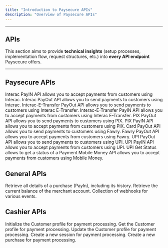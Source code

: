 ```yaml
---
title: "Introduction to Paysecure APIs"
description: "Overview of Paysecure APIs"
---
```



---

## APIs

This section aims to provide **technical insights** (setup processes, implementation flow, request structures, etc.) into **every API endpoint** Paysecure offers.

---

## Paysecure APIs

<CardGroup cols={3}>
  <Card title="Interac PayIN API" href="/api-reference/interac/pay-in">
    Interac PayIN API allows you to accept payments from customers using Interac.
  </Card>
  <Card title="Interac PayOut API" href="/api-reference/interac/pay-out">
    Interac PayOut API allows you to send payments to customers using Interac.
  </Card>
  <Card title="Interac-E-Transfer PayOut API" href="/api-reference/interac-e-transfer/pay-out">
    Interac-E-Transfer PayOut API allows you to send payments to customers using Interac E-Transfer.
  </Card>
  <Card title="Interac-E-Transfer PayIN API" href="/api-reference/interac-e-transfer/pay-in">
    Interac-E-Transfer PayIN API allows you to accept payments from customers using Interac E-Transfer.
  </Card>
  <Card title="PIX PayOut API" href="/api-reference/pix/pay-out">
    PIX PayOut API allows you to send payments to customers using PIX.
  </Card>
  <Card title="PIX PayIN API" href="/api-reference/pix/pay-in">
    PIX PayIN API allows you to accept payments from customers using PIX.
  </Card>
  <Card title="Fawry-PayIN" href="/api-reference/fawry-pay/pay-in">
    Card PayOut API allows you to send payments to customers using Fawry.
  </Card>
  <Card title="Fawry-PayOut API" href="/api-reference/fawry-pay/pay-out">
    Fawry PayOut API allows you to accept payments from customers using Fawry.
  </Card>
  <Card title="UPI PayOut" href="/api-reference/upi/pay-out">
    UPI PayOut API allows you to send payments to customers using UPI.
  </Card>
  <Card title="UPI PayIN" href="/api-reference/upi/pay-in">
    UPI PayIN API allows you to accept payments from customers using UPI.
  </Card>
  <Card title="Get Status" href="api-reference/upi/get-status">
    UPI Get Status allows to get a status of a Payment
  </Card>
  <Card title="Mobile Money API" href="/api-reference/mobile-money/pay-out">
    Mobile Money API allows you to accept payments from customers using Mobile Money.
  </Card>
</CardGroup>

## General APIs

<CardGroup cols={3}>
  <Card title="Get Status API" href="/api-reference/get-status-api">
    Retrieve all details of a purchase (PayIn), including its history.
  </Card>
  <Card
    title="Get Balance API"
    href="/api-reference/get-balance-api/documentation"
  >
    Retrieve the current balance of the merchant account.
  </Card>
  <Card title="Webhooks" href="/api-reference/webhooks">
    Collection of webhooks for various events.
  </Card>
</CardGroup>

## Cashier APIs

<CardGroup cols={3}>
  <Card title="Post Customer" href="/api-reference/cashier/post-customer/index">
      Initialize the Customer profile for payment processing.
  </Card>
  <Card title="Get Customer" href="/api-reference/cashier/get-customer/index">
      Get the Customer profile for payment processing.
  </Card>
  <Card title="Patch Customer" href="/api-reference/cashier/patch-customer/index">
    Update the Customer profile for payment processing.
  </Card>
  <Card title="Post createSession" href="/api-reference/cashier/post-create-session/index">
    Create a new session for payment processing.
  </Card>
  <Card title="Post createPurchase" href="/api-reference/cashier/post-create-purchase/index">
    Create a new purchase for payment processing.
  </Card>
</CardGroup>